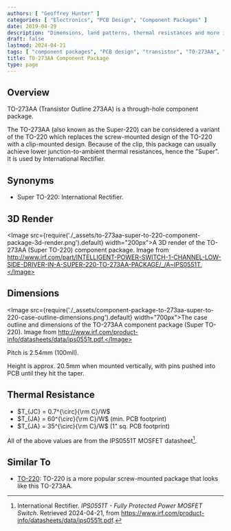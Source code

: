 ```yaml
---
authors: [ "Geoffrey Hunter" ]
categories: [ "Electronics", "PCB Design", "Component Packages" ]
date: 2019-04-29
description: "Dimensions, land patterns, thermal resistances and more info on the TO-273AA (Super TO-220) component package."
draft: false
lastmod: 2024-04-21
tags: [ "component packages", "PCB design", "transistor", "TO-273AA", "Super TO-220", "TO-220", "JEDEC" ]
title: TO-273AA Component Package
type: page
---
```


## Overview

TO-273AA (Transistor Outline 273AA) is a through-hole component package.

The TO-273AA (also known as the Super-220) can be considered a variant of the TO-220 which replaces the screw-mounted design of the TO-220 with a clip-mounted design. Because of the clip, this package can usually achieve lower junction-to-ambient thermal resistances, hence the "Super". It is used by International Rectifier.

## Synonyms

* Super TO-220: International Rectifier.

## 3D Render

<Image src={require('./_assets/to-273aa-super-to-220-component-package-3d-render.png').default} width="200px">A 3D render of the TO-273AA (Super TO-220) component package. Image from http://www.irf.com/part/INTELLIGENT-POWER-SWITCH-1-CHANNEL-LOW-SIDE-DRIVER-IN-A-SUPER-220-TO-273AA-PACKAGE/_/A~IPS0551T.</Image>

## Dimensions

<Image src={require('./_assets/component-package-to-273aa-super-to-220-case-outline-dimensions.png').default} width="700px">The case outline and dimensions of the TO-273AA component package (Super TO-220). Image from http://www.irf.com/product-info/datasheets/data/ips0551t.pdf.</Image>

Pitch is 2.54mm (100mil).

Height is approx. 20.5mm when mounted vertically, with pins pushed into PCB until they hit the taper.

## Thermal Resistance

* $T_{JC} = 0.7^{\circ}{\rm C}/W$
* $T_{JA} = 60^{\circ}{\rm C}/W$ (min. PCB footprint)
* $T_{JA} = 35^{\circ}{\rm C}/W$ (1" sq. PCB footprint)

All of the above values are from the IPS0551T MOSFET datasheet[^ir-ips0551t-mosfet-ds].

## Similar To

* [TO-220](/pcb-design/component-packages/to-220-component-package/): TO-220 is a more popular screw-mounted package that looks like this TO-273AA. 

[^ir-ips0551t-mosfet-ds]: International Rectifier. _IPS0551T - Fully Protected Power MOSFET Switch_. Retrieved 2024-04-21, from https://www.irf.com/product-info/datasheets/data/ips0551t.pdf.

